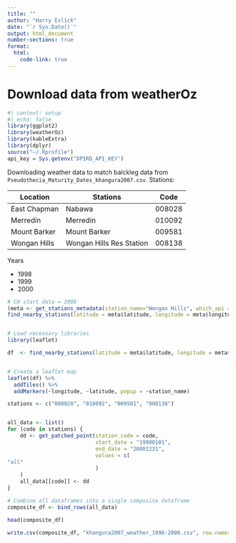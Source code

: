 ```yaml
---
title: ""
author: "Harry Eslick"
date: "`r Sys.Date()`"
output: html_document
number-sections: true
format:
  html:
    code-link: true
---
```


# Download data from weatherOz



```r
#| context: setup
#| echo: false
library(ggplot2)
library(weatherOz)
library(kableExtra)
library(dplyr)
source("~/.Rprofile")
api_key = Sys.getenv("DPIRD_API_KEY")


```

Downloading weather data to match balckleg data from `Pseudothecia_Maturity_Dates_khangura2007.csv`.
Stations:

| Location      | Stations                 | Code   |
|---------------|------------------        |--------|
| East Chapman  | Nabawa                   | 008028 |
| Merredin      | Merredin                 | 010092 |
| Mount Barker  | Mount Barker             | 009581 |
| Wongan Hills  | Wongan Hills Res Station | 008138 |


Years

- 1998
- 1999
- 2000

```r
# CH start data = 2008
(meta <- get_stations_metadata(station_name="Wongan Hills", which_api = "all") |> filter (state=="WA"))
find_nearby_stations(latitude = meta$latitude, longitude = meta$longitude)#api_key = Sys.getenv("SILO_API_KEY"))



```

```r
# Load necessary libraries
library(leaflet)

df  <- find_nearby_stations(latitude = meta$latitude, longitude = meta$longitude)#api_key = Sys.getenv("SILO_API_KEY"))


# Create a leaflet map
leaflet(df) %>%
  addTiles() %>%
  addMarkers(~longitude, ~latitude, popup = ~station_name)

```

```r

stations <- c("008028", "010092", "009581", "008138")


all_data <- list()
for (code in stations) {
    dd <- get_patched_point(station_code = code,
                            start_date = "19980101",
                            end_date = "20001231",
                            values = c(
"all"
                            )
    )
    all_data[[code]] <- dd
}

# Combine all dataframes into a single composite dataframe
composite_df <- bind_rows(all_data)

head(composite_df)
```


```r
write.csv(composite_df, "khangura2007_weather_1998-2000.csv", row.names = FALSE)

```

